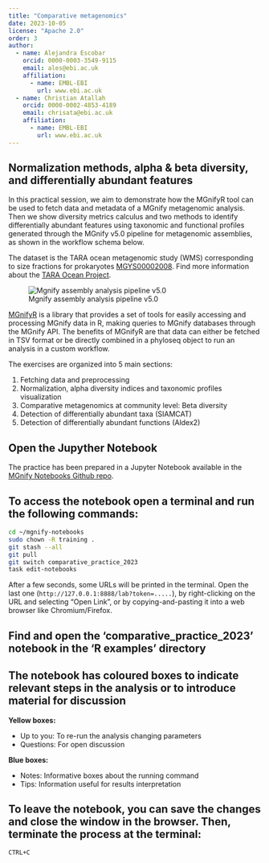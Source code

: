```yaml
---
title: "Comparative metagenomics"
date: 2023-10-05
license: "Apache 2.0"
order: 3
author:
  - name: Alejandra Escobar
    orcid: 0000-0003-3549-9115
    email: ales@ebi.ac.uk
    affiliation: 
      - name: EMBL-EBI
        url: www.ebi.ac.uk
  - name: Christian Atallah
    orcid: 0000-0002-4853-4189
    email: chrisata@ebi.ac.uk
    affiliation: 
      - name: EMBL-EBI
        url: www.ebi.ac.uk
---
```


Normalization methods, alpha & beta diversity, and differentially abundant features
-----------------------------------------------------------------------------------

In this practical session, we aim to demonstrate how the MGnifyR tool can be used to fetch data and metadata of a MGnify metagenomic analysis. Then we show diversity metrics calculus and two methods to identify differentially abundant features using taxonomic and functional profiles generated through the MGnify v5.0 pipeline for metagenomic assemblies, as shown in the workflow schema below.

The dataset is the TARA ocean metagenomic study (WMS) corresponding to size fractions for prokaryotes [MGYS00002008](https://www.ebi.ac.uk/metagenomics/studies/MGYS00002008#overview). Find more information about the [TARA Ocean Project](https://fondationtaraocean.org/en/expedition/tara-oceans/).

![Mgnify assembly analysis pipeline v5.0](https://www.ebi.ac.uk/metagenomics/static/5e55649e459d5f26ee6c.png)

[MGnifyR](https://rdrr.io/github/beadyallen/MGnifyR/f/doc/MGnifyR.Rmd) is a library that provides a set of tools for easily accessing and processing MGnify data in R, making queries to MGnify databases through the MGnify API. The benefits of MGnifyR are that data can either be fetched in TSV format or be directly combined in a phyloseq object to run an analysis in a custom workflow.

The exercises are organized into 5 main sections:

1. Fetching data and preprocessing
2. Normalization, alpha diversity indices and taxonomic profiles visualization
3. Comparative metagenomics at community level: Beta diversity
4. Detection of differentially abundant taxa (SIAMCAT)
5. Detection of differentially abundant functions (Aldex2)


Open the Jupyther Notebook
--------------------------

The practice has been prepared in a Jupyter Notebook available in the [MGnify Notebooks Github repo](https://github.com/EBI-Metagenomics/notebooks).

::: {.callout-step .callout-tip}
# To access the notebook open a terminal and run the following commands:
```bash
cd ~/mgnify-notebooks
sudo chown -R training .
git stash --all
git pull
git switch comparative_practice_2023
task edit-notebooks
```

After a few seconds, some URLs will be printed in the terminal. 
Open the last one (`http://127.0.0.1:8888/lab?token=.....`), by right-clicking on the URL and selecting "Open Link", or by copying-and-pasting it into a web browser like Chromium/Firefox.
:::

::: {.callout-step .callout-tip}
# Find and open the 'comparative_practice_2023' notebook in the 'R examples' directory 
:::

::: {.callout-note}
# The notebook has coloured boxes to indicate relevant steps in the analysis or to introduce material for discussion
**Yellow boxes:**  

* Up to you: To re-run the analysis changing parameters  
* Questions: For open discussion  

**Blue boxes:**  

* Notes: Informative boxes about the running command  
* Tips: Information useful for results interpretation  
:::

::: {.callout-step .callout-tip}
# To leave the notebook, you can save the changes and close the window in the browser. Then, terminate the process at the terminal:
```bash
CTRL+C
```
:::

